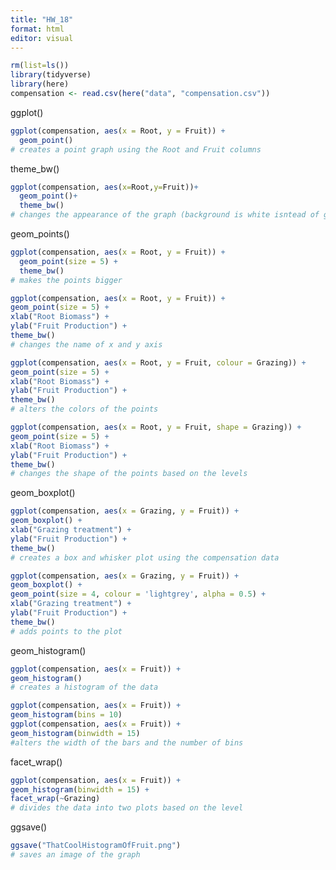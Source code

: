 ```yaml
---
title: "HW_18"
format: html
editor: visual
---
```


```r
rm(list=ls())
library(tidyverse)
library(here)
compensation <- read.csv(here("data", "compensation.csv"))
```

ggplot()
```r
ggplot(compensation, aes(x = Root, y = Fruit)) +
  geom_point()
# creates a point graph using the Root and Fruit columns
```

theme_bw()
```r
ggplot(compensation, aes(x=Root,y=Fruit))+
  geom_point()+
  theme_bw()
# changes the appearance of the graph (background is white isntead of grey)
```

geom_points()
```r
ggplot(compensation, aes(x = Root, y = Fruit)) +
  geom_point(size = 5) +
  theme_bw()
# makes the points bigger
```

```r
ggplot(compensation, aes(x = Root, y = Fruit)) +
geom_point(size = 5) +
xlab("Root Biomass") +
ylab("Fruit Production") +
theme_bw()
# changes the name of x and y axis
```

```r
ggplot(compensation, aes(x = Root, y = Fruit, colour = Grazing)) +
geom_point(size = 5) +
xlab("Root Biomass") +
ylab("Fruit Production") +
theme_bw()
# alters the colors of the points
```

```r
ggplot(compensation, aes(x = Root, y = Fruit, shape = Grazing)) +
geom_point(size = 5) +
xlab("Root Biomass") +
ylab("Fruit Production") +
theme_bw()
# changes the shape of the points based on the levels
```

geom_boxplot()
```r
ggplot(compensation, aes(x = Grazing, y = Fruit)) +
geom_boxplot() +
xlab("Grazing treatment") +
ylab("Fruit Production") +
theme_bw()
# creates a box and whisker plot using the compensation data
```

```r
ggplot(compensation, aes(x = Grazing, y = Fruit)) +
geom_boxplot() +
geom_point(size = 4, colour = 'lightgrey', alpha = 0.5) +
xlab("Grazing treatment") +
ylab("Fruit Production") +
theme_bw()
# adds points to the plot
```

geom_histogram()
```r
ggplot(compensation, aes(x = Fruit)) +
geom_histogram()
# creates a histogram of the data
```

```r
ggplot(compensation, aes(x = Fruit)) +
geom_histogram(bins = 10)
ggplot(compensation, aes(x = Fruit)) +
geom_histogram(binwidth = 15)
#alters the width of the bars and the number of bins
```

facet_wrap()
```r
ggplot(compensation, aes(x = Fruit)) +
geom_histogram(binwidth = 15) +
facet_wrap(~Grazing)
# divides the data into two plots based on the level
```

ggsave()
```r
ggsave("ThatCoolHistogramOfFruit.png")
# saves an image of the graph
```

